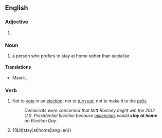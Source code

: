 {{also|stay-at-home}}

==English==

===Adjective===
{{en-adj|-}}

# {{alternative spelling of|stay-at-home|lang=en}}

===Noun===
{{en-noun}}

# a person who prefers to stay at home rather than socialise

====Translations====
{{trans-top|a person who prefers to stay at home rather than socialise}}
* Maori: {{t|mi|kōkōmuka noho tara-ā-whare}}, {{t|mi|kōkōmuka tū tara-ā-whare}}
{{trans-mid}}
{{trans-bottom}}

===Verb===
{{en-verb|stays at home|staying at home|stayed at home|stayed at home}}

# Not to [[vote]] in an [[election]]; not to [[turn out]]; not to make it to the [[polls]]
#: ''Democrats were concerned that Mitt Romney might win the 2012 U.S. Presidential Election because [[millennial]]s would '''stay at home''' on Election Day.''
# {{&lit|stay|at|home|lang=en}}